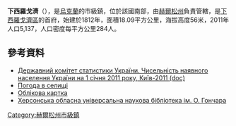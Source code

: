 {{No footnotes|time=2015-09-16T07:06:09+00:00}}
{{coord|46|50|31|N|34|22|36|E|scale:30000|display=title}}

'''下西羅戈濟'''（{{lang-uk|Нижні Сірогози}}），是[[烏克蘭|烏克蘭]]的市級鎮，位於該國南部，由[[赫爾松州|赫爾松州]]負責管轄，是[[下西羅戈濟區|下西羅戈濟區]]的首府，始建於1812年，面積18.09平方公里，海拔高度56米，2011年人口5,137，人口密度每平方公里284人。

==參考資料==
*[https://web.archive.org/web/20121010205321/http://stat6.stat.lviv.ua/PXWEB2007/ukr/publ/2011/chnas.zip Державний комітет статистики України. Чисельність наявного населення України на 1 січня 2011 року, Київ-2011 (doc)]
* [http://weather.in.ua/ua/hersonskaja/16887 Погода в селищі] {{Wayback|url=http://weather.in.ua/ua/hersonskaja/16887 |date=20111219150815 }}
* [http://gska2.rada.gov.ua/pls/z7502/A005?rdat1=28.07.2008&rf7571=34976 Облікова картка]{{dead link|date=2017年11月 |bot=InternetArchiveBot |fix-attempted=yes }}
* [http://lib.kherson.ua/ru-znd_2012-20.htm Херсонська обласна універсальна наукова бібліотека ім. О. Гончара] {{Wayback|url=http://lib.kherson.ua/ru-znd_2012-20.htm |date=20150108232408 }}

{{DEFAULTSORT:Нижні Сірогози}}
[[Category:赫爾松州市級鎮|Category:赫爾松州市級鎮]]


{{Kherson-geo-stub}}